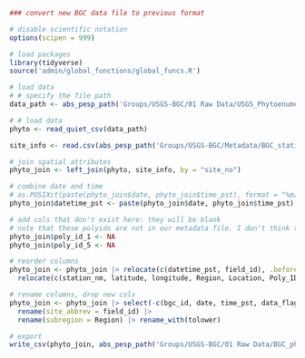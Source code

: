 ```r
### convert new BGC data file to previous format

# disable scientific notation
options(scipen = 999)

# load packages
library(tidyverse)
source('admin/global_functions/global_funcs.R')

# load data
# # specify the file path
data_path <- abs_pesp_path('Groups/USGS-BGC/01 Raw Data/USGS_Phytoenumeration_2016topresent-v2.0.csv')

# # load data
phyto <- read_quiet_csv(data_path)

site_info <- read.csv(abs_pesp_path('Groups/USGS-BGC/Metadata/BGC_station_metadata.csv'))

# join spatial attributes
phyto_join <- left_join(phyto, site_info, by = "site_no")

# combine date and time
# as.POSIXct(paste(phyto_join$date, phyto_join$time_pst), format = "%m/%d/%Y %H:%M") 
phyto_join$datetime_pst <- paste(phyto_join$date, phyto_join$time_pst)

# add cols that don't exist here: they will be blank
# note that these polyids are not in our metadata file. I don't think this should be an issue?
phyto_join$poly_id_1 <- NA
phyto_join$poly_id_5 <- NA

# reorder columns
phyto_join <- phyto_join |> relocate(c(datetime_pst, field_id), .before = site_no) |> 
  relocate(c(station_nm, latitude, longitude, Region, Location, Poly_ID_01, poly_id_1, poly_id_5), .after = site_no)

# rename columns, drop new cols
phyto_join <- phyto_join |> select(-c(bgc_id, date, time_pst, data_flag)) |> 
  rename(site_abbrev = field_id) |> 
  rename(subregion = Region) |> rename_with(tolower)

# export 
write_csv(phyto_join, abs_pesp_path('Groups/USGS-BGC/01 Raw Data/BGC_phytoenumeration_reformat.csv'))
```

